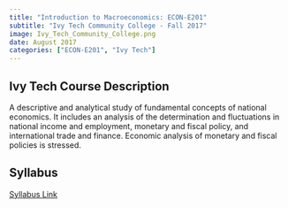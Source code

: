 ```yaml
---
title: "Introduction to Macroeconomics: ECON-E201"
subtitle: "Ivy Tech Community College - Fall 2017"
image: Ivy_Tech_Community_College.png
date: August 2017
categories: ["ECON-E201", "Ivy Tech"]
---
```


## Ivy Tech Course Description

A descriptive and analytical study of fundamental concepts of national economics. It includes an analysis of the determination and fluctuations in national income and employment, monetary and fiscal policy, and international trade and finance. Economic analysis of monetary and fiscal policies is stressed.

## Syllabus

[Syllabus Link](Econ201MacroeconomicsSyllabus-Fall2017.pdf)
